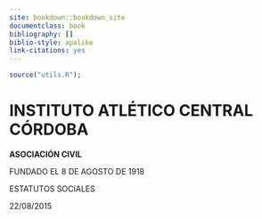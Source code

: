 ```yaml
--- 
site: bookdown::bookdown_site
documentclass: book
bibliography: []
biblio-style: apalike
link-citations: yes
---
```


```r
source("utils.R");
```

# INSTITUTO ATLÉTICO CENTRAL CÓRDOBA {.unnumbered}

<div>

**ASOCIACIÓN CIVIL**

FUNDADO EL 8 DE AGOSTO DE 1918

ESTATUTOS SOCIALES

22/08/2015

</div>